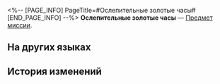 <%-- [PAGE_INFO]
PageTitle=#Ослепительные золотые часы#
[END_PAGE_INFO] --%>
{{Предмет Инфобокс
|id          = 140150
|Изображение = Предмет Ослепительные золотые часы.png
|Тип         = Предмет миссии
|Инвентарь   = Миссии
|Редкость    = 3
|Эффект      = 
|Описание    = Часы, которые чуть было не приняли за бомбу. Считается, что ценные аксессуары человека говорят о его вкусе.
}}
{{Описание|''«В общем, я предложил три особняка в обмен на его часы...»''}}
'''Ослепительные золотые часы''' — [[Предмет миссии]].

==На других языках==
{{На других языках
|en   = Dazzling Golden Watch
|zhs  = 金灿灿的手表
|zht  = 金光閃閃的手錶
|ja   = キラキラした腕時計
|ko   = 번쩍번쩍한 손목시계
|es   = Reloj de oro reluciente
|fr   = Montre en or éblouissante
|ru   = Ослепительные золотые часы
|th   = นาฬิกาสีทองอร่าม
|vi   = Đồng Hồ Vàng Lấp Lánh
|de   = Prächtige Golduhr
|id   = Jam Emas Berkilauan
|pt   = Relógio de Ouro Deslumbrante
}}

==История изменений==
{{История изменений|3.5}}
